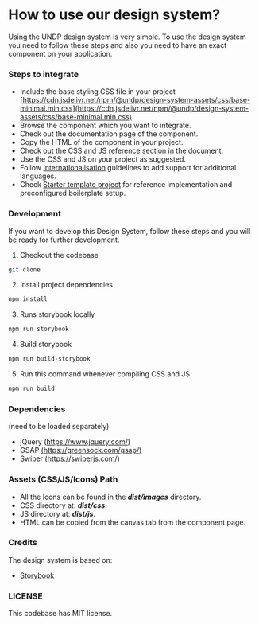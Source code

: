 
<Meta
  title="Getting started/How to use our design system?"
/>

# How to use our design system?

Using the UNDP design system is very simple. To use the design system you need to follow these steps and also you need to have an exact component on your application.

### Steps to integrate

- Include the base styling CSS file in your project [https://cdn.jsdelivr.net/npm/@undp/design-system-assets/css/base-minimal.min.css](https://cdn.jsdelivr.net/npm/@undp/design-system-assets/css/base-minimal.min.css).
- Browse the component which you want to integrate.
- Check out the documentation page of the component.
- Copy the HTML of the component in your project.
- Check out the CSS and JS reference section in the document.
- Use the CSS and JS on your project as suggested.
- Follow [Internationalisation](?path=/docs/getting-started-internationalization--docs) guidelines to add support for additional languages.
- Check [Starter template project](https://github.com/undp/design-system-starter-template) for reference implementation and preconfigured boilerplate setup.

### Development

If you want to develop this Design System, follow these steps and you will be ready for further development.

1. Checkout the codebase

```bash
git clone
```

2. Install project dependencies

```bash
npm install
```

3. Runs storybook locally

```bash
npm run storybook
```

4. Build storybook

```bash
npm run build-storybook
```

5. Run this command whenever compiling CSS and JS

```bash
npm run build
```

### Dependencies
(need to be loaded separately)

- jQuery [(https://www.jquery.com/)](https://www.jquery.com/)
- GSAP [(https://greensock.com/gsap/)](https://greensock.com/gsap/)
- Swiper [(https://swiperjs.com/)](https://swiperjs.com/)

### Assets (CSS/JS/Icons) Path

- All the Icons can be found in the **_dist/images_** directory.
- CSS directory at: **_dist/css_**.
- JS directory at: **_dist/js_**.
- HTML can be copied from the canvas tab from the component page.

### Credits

The design system is based on:

- [Storybook](https://storybook.js.org/)

### LICENSE

This codebase has MIT license.
